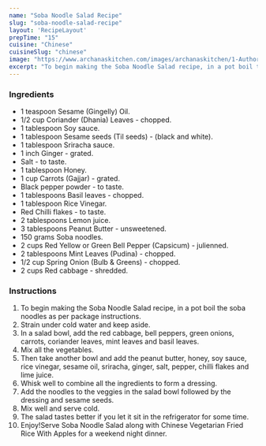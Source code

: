 ---
name: "Soba Noodle Salad Recipe"
slug: "soba-noodle-salad-recipe"
layout: 'RecipeLayout'
prepTime: "15"
cuisine: "Chinese"
cuisineSlug: "chinese"
image: "https://www.archanaskitchen.com/images/archanaskitchen/1-Author/nehuskitchen/Soba_Noodle_Salad.jpg"
excerpt: "To begin making the Soba Noodle Salad recipe, in a pot boil the soba noodles as per package instructions"
---

### Ingredients

- 1 teaspoon Sesame (Gingelly) Oil.
- 1/2 cup Coriander (Dhania) Leaves - chopped.
- 1 tablespoon Soy sauce.
- 1 tablespoon Sesame seeds (Til seeds) - (black and white).
- 1 tablespoon Sriracha sauce.
- 1 inch Ginger - grated.
- Salt - to taste.
- 1 tablespoon Honey.
- 1 cup Carrots (Gajjar) - grated.
- Black pepper powder - to taste.
- 1 tablespoons Basil leaves - chopped.
- 1 tablespoon Rice Vinegar.
- Red Chilli flakes - to taste.
- 2 tablespoons Lemon juice.
- 3 tablespoons Peanut Butter - unsweetened.
- 150 grams Soba noodles.
- 2 cups Red Yellow or Green Bell Pepper (Capsicum) - julienned.
- 2 tablespoons Mint Leaves (Pudina) - chopped.
- 1/2 cup Spring Onion (Bulb & Greens) - chopped.
- 2 cups Red cabbage - shredded.

### Instructions

1. To begin making the Soba Noodle Salad recipe, in a pot boil the soba noodles as per package instructions.
1. Strain under cold water and keep aside.
1. In a salad bowl, add the red cabbage, bell peppers, green onions, carrots, coriander leaves, mint leaves and basil leaves.
1. Mix all the vegetables.
1. Then take another bowl and add the peanut butter, honey, soy sauce, rice vinegar, sesame oil, sriracha, ginger, salt, pepper, chilli flakes and lime juice.
1. Whisk well to combine all the ingredients to form a dressing.
1. Add the noodles to the veggies in the salad bowl followed by the dressing and sesame seeds.
1. Mix well and serve cold.
1. The salad tastes better if you let it sit in the refrigerator for some time.
1. Enjoy!Serve Soba Noodle Salad along with Chinese Vegetarian Fried Rice With Apples for a weekend night dinner.
